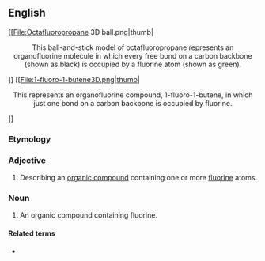 ==English==
[[File:Octafluoropropane 3D ball.png|thumb|<center>This ball-and-stick model of octafluoropropane represents an organofluorine molecule in which every free bond on a carbon backbone (shown as black) is occupied by a fluorine atom (shown as green).</center>]]
[[File:1-fluoro-1-butene3D.png|thumb|<center>This represents an organofluorine compound, 1-fluoro-1-butene, in which just one bond on a carbon backbone is occupied by fluorine.</center>]]
===Etymology===
{{affix|en|organo-|fluorine}}

===Adjective===
{{en-adj|-}}

# {{lb|en|organic chemistry}} Describing an [[organic compound]] containing one or more [[fluorine]] atoms.

===Noun===
{{en-noun}}

# {{lb|en|organic chemistry}} An organic compound containing fluorine.

====Related terms====
* {{l|en|organohalogen}}